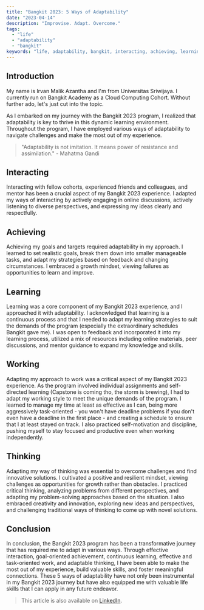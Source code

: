 ```yaml
---
title: "Bangkit 2023: 5 Ways of Adaptability"
date: "2023-04-14"
description: "Improvise. Adapt. Overcome."
tags:
  - "life"
  - "adaptability"
  - "bangkit"
keywords: "life, adaptability, bangkit, interacting, achieving, learning, working, thinking, interaction, achievement, learn, work, think, adapt, improvise, overcome, bangkit 2023"
---
```


## Introduction

My name is Irvan Malik Azantha and I'm from Universitas Sriwijaya. I currently run on Bangkit Academy as a Cloud Computing Cohort. Without further ado, let's just cut into the topic.

As I embarked on my journey with the Bangkit 2023 program, I realized that adaptability is key to thrive in this dynamic learning environment. Throughout the program, I have employed various ways of adaptability to navigate challenges and make the most out of my experience.

> "Adaptability is not imitation. It means power of resistance and assimilation." - Mahatma Gandi

## Interacting

Interacting with fellow cohorts, experienced friends and colleagues, and mentor has been a crucial aspect of my Bangkit 2023 experience. I adapted my ways of interacting by actively engaging in online discussions, actively listening to diverse perspectives, and expressing my ideas clearly and respectfully.

## Achieving

Achieving my goals and targets required adaptability in my approach. I learned to set realistic goals, break them down into smaller manageable tasks, and adapt my strategies based on feedback and changing circumstances. I embraced a growth mindset, viewing failures as opportunities to learn and improve.

## Learning

Learning was a core component of my Bangkit 2023 experience, and I approached it with adaptability. I acknowledged that learning is a continuous process and that I needed to adapt my learning strategies to suit the demands of the program (especially the extraordinary schedules Bangkit gave me). I was open to feedback and incorporated it into my learning process, utilized a mix of resources including online materials, peer discussions, and mentor guidance to expand my knowledge and skills.

## Working

Adapting my approach to work was a critical aspect of my Bangkit 2023 experience. As the program involved individual assignments and self-directed learning (Capstone is coming tho, the storm is brewing), I had to adapt my working style to meet the unique demands of the program. I learned to manage my time at least as effective as I can, being more aggressively task-oriented - you won't have deadline problems if you don't even have a deadline in the first place - and creating a schedule to ensure that I at least stayed on track. I also practiced self-motivation and discipline, pushing myself to stay focused and productive even when working independently.

## Thinking

Adapting my way of thinking was essential to overcome challenges and find innovative solutions. I cultivated a positive and resilient mindset, viewing challenges as opportunities for growth rather than obstacles. I practiced critical thinking, analyzing problems from different perspectives, and adapting my problem-solving approaches based on the situation. I also embraced creativity and innovation, exploring new ideas and perspectives, and challenging traditional ways of thinking to come up with novel solutions.

## Conclusion

In conclusion, the Bangkit 2023 program has been a transformative journey that has required me to adapt in various ways. Through effective interaction, goal-oriented achievement, continuous learning, effective and task-oriented work, and adaptable thinking, I have been able to make the most out of my experience, build valuable skills, and foster meaningful connections. These 5 ways of adaptability have not only been instrumental in my Bangkit 2023 journey but have also equipped me with valuable life skills that I can apply in any future endeavor.

> This article is also available on [LinkedIn](https://www.linkedin.com/pulse/my-take-5-ways-adaptability-bangkit-2023-irvan-malik-azantha/).
